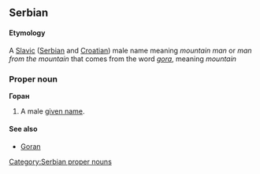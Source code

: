 ==Serbian==
====Etymology====
A [[Slavic]] ([[Serbian]] and [[Croatian]]) male name meaning ''mountain man'' or ''man from the mountain'' that comes from the word ''[[gora]]'', meaning ''mountain''
===Proper noun===
'''Горан'''
#A male [[given name]].
====See also====
*[[Goran]]
[[Category:Serbian proper nouns]]